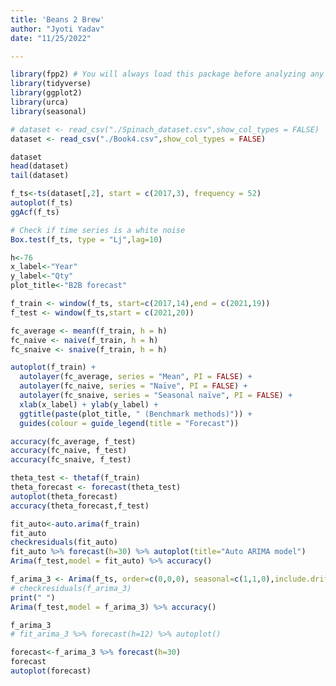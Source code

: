 ---
title: 'Beans 2 Brew'
author: "Jyoti Yadav"
date: "11/25/2022"

---

```{r, warning = FALSE, message = FALSE}

library(fpp2) # You will always load this package before analyzing any time series data.
library(tidyverse)
library(ggplot2)
library(urca)
library(seasonal)
```

```{r}
# dataset <- read_csv("./Spinach_dataset.csv",show_col_types = FALSE)
dataset <- read_csv("./Book4.csv",show_col_types = FALSE)

dataset
head(dataset)
tail(dataset)
```

```{r}
f_ts<-ts(dataset[,2], start = c(2017,3), frequency = 52)
autoplot(f_ts)
ggAcf(f_ts)
```

```{r}

# Check if time series is a white noise
Box.test(f_ts, type = "Lj",lag=10)
```

```{r}
h<-76
x_label<-"Year"
y_label<-"Qty"
plot_title<-"B2B forecast"

f_train <- window(f_ts, start=c(2017,14),end = c(2021,19))
f_test <- window(f_ts,start = c(2021,20))

fc_average <- meanf(f_train, h = h)
fc_naive <- naive(f_train, h = h)
fc_snaive <- snaive(f_train, h = h)


```

```{r}
autoplot(f_train) +
  autolayer(fc_average, series = "Mean", PI = FALSE) +
  autolayer(fc_naive, series = "Naïve", PI = FALSE) +
  autolayer(fc_snaive, series = "Seasonal naïve", PI = FALSE) +
  xlab(x_label) + ylab(y_label) +
  ggtitle(paste(plot_title, " (Benchmark methods)")) +
  guides(colour = guide_legend(title = "Forecast"))
```

```{r}
accuracy(fc_average, f_test)
accuracy(fc_naive, f_test)
accuracy(fc_snaive, f_test)
```

```{r}
theta_test <- thetaf(f_train)
theta_forecast <- forecast(theta_test)
autoplot(theta_forecast)
accuracy(theta_forecast,f_test)
```

```{r}
fit_auto<-auto.arima(f_train)
fit_auto
checkresiduals(fit_auto)
fit_auto %>% forecast(h=30) %>% autoplot(title="Auto ARIMA model")
Arima(f_test,model = fit_auto) %>% accuracy()
```

```{r}
f_arima_3 <- Arima(f_ts, order=c(0,0,0), seasonal=c(1,1,0),include.drift = TRUE)
# checkresiduals(f_arima_3)
print(" ")
Arima(f_test,model = f_arima_3) %>% accuracy()

f_arima_3
# fit_arima_3 %>% forecast(h=12) %>% autoplot()
```

```{r}
forecast<-f_arima_3 %>% forecast(h=30) 
forecast
autoplot(forecast)
```

